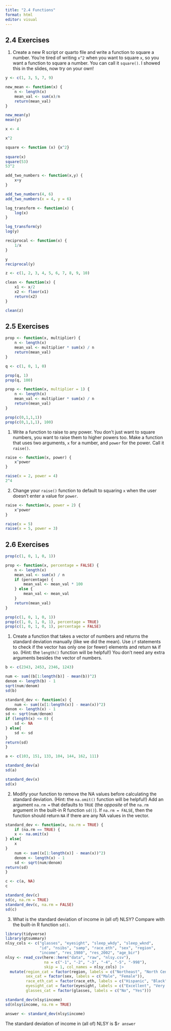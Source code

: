 ```yaml
---
title: "2.4 Functions"
format: html
editor: visual
---
```


## 2.4 Exercises

1.  Create a new R script or quarto file and write a function to square a number. You’re tired of writing `x^2` when you want to square `x`, so you want a function to square a number. You can call it `square()`. I showed this in the slides, now try on your own!

```r
y <- c(1, 3, 5, 7, 9)

new_mean <- function(x) {
	n <- length(x)
	mean_val <- sum(x)/n
	return(mean_val)
}

new_mean(y)
mean(y)
```

```r
x <- 4

x^2

square <- function (x) {x^2}
	
square(x)
square(53)
53^2
```

```r
add_two_numbers <- function(x,y) {
	x+y
}

add_two_numbers(4, 6)
add_two_numbers(x = 4, y = 6)
```

```r
log_transform <- function(x) {
	log(x)
}

log_transform(y)
log(y)
```

```r
reciprocal <- function(x) {
	1/x
}

y
reciprocal(y)
```

```r
z <- c(1, 2, 3, 4, 5, 6, 7, 8, 9, 10)

clean <- function(x) {
	x1 <- x/2
	x2 <- floor(x1)
	return(x2)
}

clean(z)
```

## 2.5 Exercises

```r
prop <- function(x, multiplier) {
	n <- length(x)
	mean_val <- multiplier * sum(x) / n
	return(mean_val)
}

q <- c(1, 0, 1, 0)

prop(q, 1)
prop(q, 100)
```

```r
prop <- function(x, multiplier = 1) {
	n <- length(x)
	mean_val <- multiplier * sum(x) / n
	return(mean_val)
}

prop(c(0,1,1,1))
prop(c(0,1,1,1), 100)
```

1.  Write a function to raise to any power. You don’t just want to square numbers, you want to raise them to higher powers too. Make a function that uses two arguments, `x` for a number, and `power` for the power. Call it `raise()`.

```r
raise <- function(x, power) {
	x^power
}

raise(x = 2, power = 4)
2^4
```

2.  Change your `raise()` function to default to squaring `x` when the user doesn’t enter a value for `power`.

```r
raise <- function(x, power = 2) {
	x^power
}

raise(x = 5)
raise(x = 5, power = 3)
```

## 2.6 Exercises

```r
prop(c(1, 0, 1, 0, 1))

prop <- function(x, percentage = FALSE) {
	n <- length(x)
	mean_val <- sum(x) / n
	if (percentage) {
		mean_val <- mean_val * 100
	} else {
		mean_val <- mean_val
	}
	return(mean_val)
}

prop(c(1, 0, 1, 0, 1))
prop(c(1, 0, 1, 0, 1), percentage = TRUE)
prop(c(1, 0, 1, 0, 1), percentage = FALSE)
```

1.  Create a function that takes a vector of numbers and returns the standard deviation manually (like we did the mean). Use `if` statements to check if the vector has only one (or fewer) elements and return `NA` if so. (Hint: the `length()` function will be helpful!) You don’t need any extra arguments besides the vector of numbers.

```r

b <- c(2343, 2453, 2346, 1243)

num <- sum((b[1:length(b)] - mean(b))^2)
denom <- length(b) - 1
sqrt(num/denom)
sd(b)

standard_dev <- function(x) {
	num <- sum((x[1:length(x)] - mean(x))^2)
denom <- length(x) - 1
sd <- sqrt(num/denom)
if (length(x) <= 0) {
	sd <- NA
} else{
	sd <- sd
}
return(sd)
}

a <- c(103, 151, 133, 104, 144, 162, 111)

standard_dev(a)
sd(a)

standard_dev(x)
sd(x)
```

2.  Modify your function to remove the NA values before calculating the standard deviation. (Hint: the `na.omit()` function will be helpful!) Add an argument `na.rm =` that defaults to `TRUE` (the *opposite* of the `na.rm` argument in the built-in R function `sd()`). If `na.rm = FALSE`, then the function should return `NA` if there are any NA values in the vector.

```r
standard_dev <- function(x, na.rm = TRUE) {
	if (na.rm == TRUE) {
	x <- na.omit(x)
} else{
	x
}
	num <- sum((x[1:length(x)] - mean(x))^2)
	denom <- length(x) - 1
	sd <- sqrt(num/denom)
return(sd)
}

c <- c(a, NA)
c	

standard_dev(c)
sd(c, na.rm = TRUE)
standard_dev(c, na.rm = FALSE)
sd(c)

```

3.  What is the standard deviation of income in (all of) NLSY? Compare with the built-in R function `sd()`.

```r

library(tidyverse)
library(gtsummary)
nlsy_cols <- c("glasses", "eyesight", "sleep_wkdy", "sleep_wknd", 
               "id", "nsibs", "samp", "race_eth", "sex", "region", 
               "income", "res_1980", "res_2002", "age_bir")
nlsy <- read_csv(here::here("data", "raw", "nlsy.csv"), 
                 na = c("-1", "-2", "-3", "-4", "-5", "-998"),
                 skip = 1, col_names = nlsy_cols) |> 
  mutate(region_cat = factor(region, labels = c("Northeast", "North Central", "South", "West")),
         sex_cat = factor(sex, labels = c("Male", "Female")),
         race_eth_cat = factor(race_eth, labels = c("Hispanic", "Black", "Non-Black, Non-Hispanic")),
         eyesight_cat = factor(eyesight, labels = c("Excellent", "Very good", "Good", "Fair", "Poor")),
         glasses_cat = factor(glasses, labels = c("No", "Yes"))) 


```

```r
standard_dev(nlsy$income)
sd(nlsy$income, na.rm = TRUE)

answer <- standard_dev(nlsy$income)
```

The standard deviation of income in (all of) NLSY is \$`r answer`
